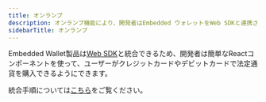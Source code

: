 ```yaml
---
title: オンランプ
description: オンランプ機能により、開発者はEmbedded ウォレットをWeb SDKと連携させ、ユーザーがクレジットカードやデビットカードで簡単に暗号資産を購入できるReactコンポーネントを提供できます。
sidebarTitle: オンランプ
---
```


Embedded Wallet製品は[Web SDK](/sdk/web/overview)と統合できるため、開発者は簡単なReactコンポーネントを使って、ユーザーがクレジットカードやデビットカードで法定通貨を購入できるようにできます。

統合手順については[こちら](/sdk/web/wallet-sdk/embedded/guides/on-ramp)をご覧ください。